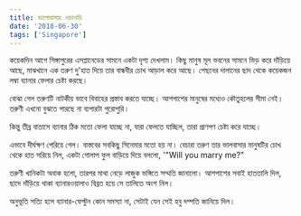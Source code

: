 ```yaml
---
title: ভালোবাসার ওড়াওড়ি
date: '2018-06-30'
tags: ['Singapore']
---
```


কয়েকদিন আগে সিঙ্গাপুরের এসপ্লানেডের সামনে একটা দৃশ্য দেখলাম। কিছু মানুষ মূল ভবনের সামনে ভিড় করে দাঁড়িয়ে আছে, মাঝখানে এক তরুণ দু'হাত দিয়ে তার বান্ধবীর চোখ আড়াল করে আছে। পেছনের দালানের ছাদ থেকে কয়েকজন লম্বা ব্যানার ফেলার চেষ্টা করছে।

 

বোঝা গেল তরুণটি নাটকীয় ভাবে বিবাহের প্রস্তাব করতে যাচ্ছে। আশপাশের মানুষের মধ্যেও কৌতুহলের সীমা নেই। তরুণী এখনো বুঝতে পারছে না ব্যপারটা পুরোপুরি।

 

কিন্তু তীব্র বাতাসে ব্যানার ঠিক মতো ফেলা যাচ্ছে না, যারা ফেলতে যাচ্ছিল, তারা প্রাণপণ চেষ্টা করে যাচ্ছে।

 

এভাবে দীর্ঘক্ষণ পেরিয়ে গেল। বাস্তবের সবকিছু সিনেমার মতো হয় না। বেচারা তরুণ তার ভালবাসার মানুষটির চোখ থেকে হাত সরিয়ে নিল, একটা গোলাপ ফুল বাড়িয়ে দিয়ে বললো, '"Will you marry me?"

 

তরুণী খানিকটা অবাক হলো, তারপর মাথা নেড়ে লাজুক ভঙ্গিতে সম্মতি জানালো। আশপাশের সবাই হাততালি দিল, ছাদে দাঁড়িয়ে থাকা ব্যানারওয়ালাও বিব্রত হয়ে সে তালিতে অংশ নিল।

 

অনুভূতি সত্যি হলে ব্যানার-ফেস্টুন কোন সমস্যা না, সেটাই যেন সেই হবু দম্পতি জানিয়ে দিল।